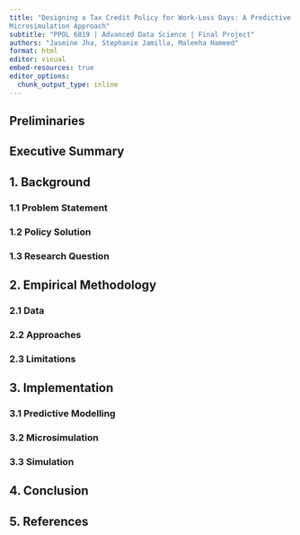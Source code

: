 ```yaml
---
title: "Designing a Tax Credit Policy for Work-Loss Days: A Predictive Modeling and
Microsimulation Approach"
subtitle: "PPOL 6819 | Advanced Data Science | Final Project"
authors: "Jasmine Jha, Stephanie Jamilla, Maleeha Hameed"
format: html
editor: visual
embed-resources: true
editor_options: 
  chunk_output_type: inline
---
```


## Preliminaries

## Executive Summary

## 1. Background

### 1.1 Problem Statement

### 1.2 Policy Solution 

### 1.3 Research Question

## 2. Empirical Methodology

### 2.1 Data

### 2.2 Approaches

### 2.3 Limitations

## 3. Implementation

### 3.1 Predictive Modelling

### 3.2 Microsimulation

### 3.3 Simulation 

## 4. Conclusion

## 5. References
